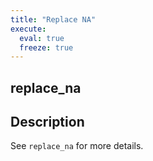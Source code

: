 ```yaml
---
title: "Replace NA"
execute:
  eval: true
  freeze: true
---
```


## replace_na

## Description
See `replace_na` for more details.











